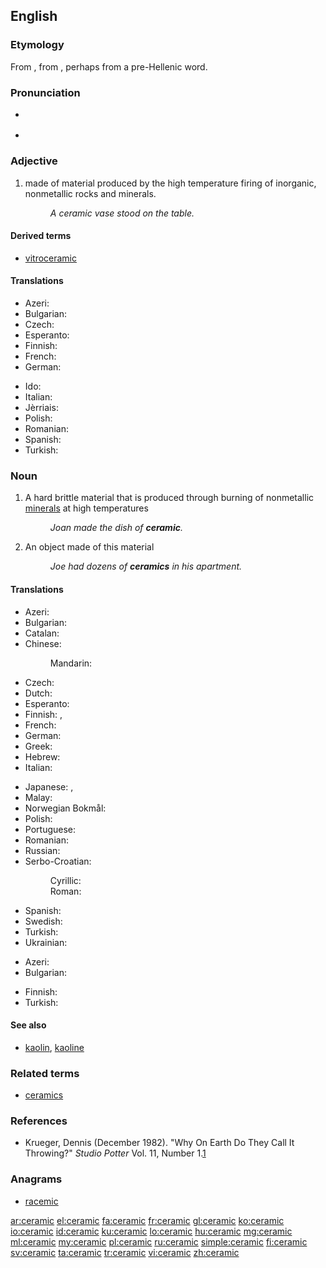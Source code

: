 ==English==

{{wikipedia}}

===Etymology===
From {{etyl|grc|en}} {{term|κεραμικός||potter's|sc=polytonic|tr=keramikos|lang=grc}}, from {{term|κέραμος||potter's clay|sc=polytonic|tr=keramos|lang=grc}}, perhaps from a pre-Hellenic word.

===Pronunciation===
* {{a|UK}} {{IPA|/səˈɹæmɪk/}}
* {{rhymes|æmɪk}}

===Adjective===
{{en-adj|-}}

# made of material produced by the high temperature firing of inorganic, nonmetallic rocks and minerals.
#: ''A ceramic vase stood on the table.''

====Derived terms====
* [[vitroceramic]]

====Translations====
{{trans-top|of or pertaining to ceramic as material}}
* Azeri: {{t-|az|keramika}}
* Bulgarian: {{t-|bg|керамичен|tr=keramičen|sc=Cyrl}}
* Czech: {{t-|cs|keramický|m}}
* Esperanto: {{t-|eo|ceramika}}
* Finnish: {{t-|fi|keraaminen}}
* French: {{t+|fr|céramique}}
* German: {{t-|de|keramisch}}
{{trans-mid}}
* Ido: {{t+|io|ceramikala}}
* Italian: {{t-|it|ceramico}}
* Jèrriais: {{tø|roa-jer|céramique}}
* Polish: {{t+|pl|ceramiczny}}
* Romanian: {{t-|ro|ceramic|m|n}}
* Spanish: {{t-|es|cerámico}}
* Turkish: {{t+|tr|seramik}}
{{trans-bottom}}

===Noun===
{{en-noun|s|-}}

# {{context|uncountable|lang=en}} A hard brittle material that is produced through burning of nonmetallic [[mineral]]s at high temperatures
#: ''Joan made the dish of '''ceramic'''.''
# {{context|countable|lang=en}} An object made of this material
#: ''Joe had dozens of '''ceramics''' in his apartment.''

====Translations====
{{trans-top|material}}
* Azeri: {{t-|az|keramika}}
* Bulgarian: {{t+|bg|керамика|f|tr=keramika|sc=Cyrl}}
* Catalan: {{t-|ca|ceràmica|f}}
* Chinese:
*: Mandarin: {{t|cmn|陶瓷|tr=táocí|sc=Hani}}
* Czech: {{t-|cs|keramika|f}}
* Dutch: {{t+|nl|keramiek|f}}
* Esperanto: {{t-|eo|ceramiko}}
* Finnish: {{t+|fi|keramiikka}}, {{t-|fi|keraami}}
* French: {{t+|fr|céramique|f}}
* German: {{t-|de|Keramik|f}}
* Greek: {{t+|el|κεραμική|f|tr=keramiki|sc=Grek}}
* Hebrew: {{t-|he|קרמיקה|f|tr=qeramiqa|sc=Hebr}}
* Italian: {{t-|it|ceramica|f}}
{{trans-mid}}
* Japanese: {{t-|ja|陶器|tr=とうき, tōki|sc=Jpan}}, {{t-|ja|陶芸品|tr=とうげいひん, tōgeihin|sc=Jpan}}
* Malay: {{t-|ms|seramik}}
* Norwegian Bokmål: {{t-|nb|keramikk|m}}
* Polish: {{t+|pl|ceramika|f}}
* Portuguese: {{t+|pt|cerâmica|f}}
* Romanian: {{t-|ro|ceramică|f}}
* Russian: {{t+|ru|керамика|f|tr=kerámika|sc=Cyrl}}
* Serbo-Croatian:
*: Cyrillic: {{t-|sh|керамика|f|sc=Cyrl}}
*: Roman: {{t-|sh|keramika|f}}
* Spanish: {{t-|es|ceramica|f}}
* Swedish: {{t+|sv|keramik}}
* Turkish: {{t+|tr|seramik}}
* Ukrainian: {{t+|uk|кераміка|f|tr=keramika|sc=Cyrl}}
{{trans-bottom}}

{{trans-top|object}}
* Azeri: {{t-|az|keramika}}
* Bulgarian: {{t+|bg|керамика|f|sc=Cyrl}}
{{trans-mid}}
* Finnish: {{t-|fi|keramiikkaesine}}
* Turkish: {{t+|tr|seramik}}
{{trans-bottom}}

====See also====
* [[kaolin]], [[kaoline]]

===Related terms===
* [[ceramics]]

===References===
* Krueger, Dennis (December 1982). "Why On Earth Do They Call It Throwing?" ''Studio Potter'' Vol. 11, Number 1.[http://www.studiopotter.org/articles/?art=art0001]

===Anagrams===
* [[racemic#English|racemic]]

[[ar:ceramic]]
[[el:ceramic]]
[[fa:ceramic]]
[[fr:ceramic]]
[[gl:ceramic]]
[[ko:ceramic]]
[[io:ceramic]]
[[id:ceramic]]
[[ku:ceramic]]
[[lo:ceramic]]
[[hu:ceramic]]
[[mg:ceramic]]
[[ml:ceramic]]
[[my:ceramic]]
[[pl:ceramic]]
[[ru:ceramic]]
[[simple:ceramic]]
[[fi:ceramic]]
[[sv:ceramic]]
[[ta:ceramic]]
[[tr:ceramic]]
[[vi:ceramic]]
[[zh:ceramic]]